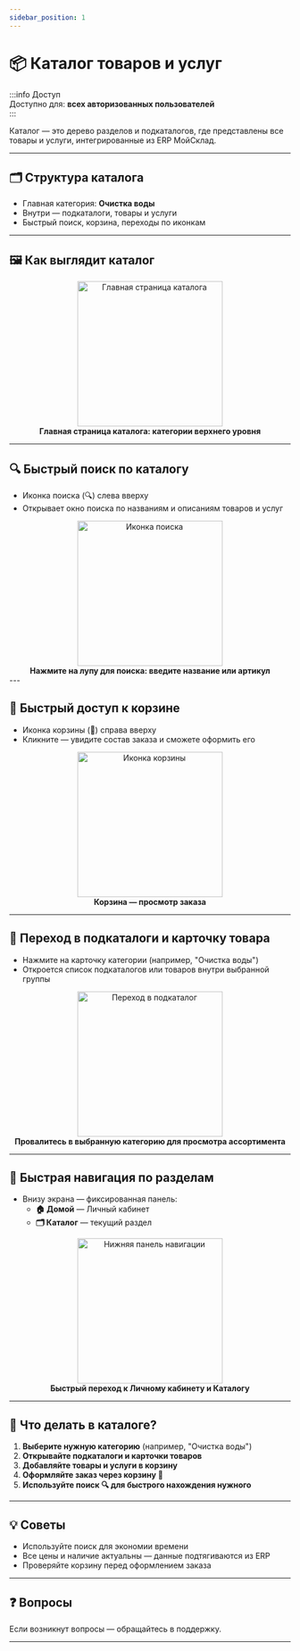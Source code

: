 ```yaml
---
sidebar_position: 1
---
```



# 📦 Каталог товаров и услуг

:::info Доступ  
Доступно для: **всех авторизованных пользователей**  
:::

Каталог — это дерево разделов и подкаталогов, где представлены все товары и услуги, интегрированные из ERP <Link to="https://www.moysklad.ru">МойСклад</Link>.

---

## 🗂️ Структура каталога

- Главная категория: **Очистка воды**  
- Внутри — подкаталоги, товары и услуги  
- Быстрый поиск, корзина, переходы по иконкам

---

## 🖼️ Как выглядит каталог

<div align="center">
  <img src="/img/catalog/catalog_main.png" alt="Главная страница каталога" width="260" />
  <figcaption><b>Главная страница каталога: категории верхнего уровня</b></figcaption>
</div>

---

## 🔍 Быстрый поиск по каталогу

- Иконка поиска (🔍) слева вверху
- Открывает окно поиска по названиям и описаниям товаров и услуг

<Link to="/catalog/search">
    <div align="center">
        <img src="/img/catalog/catalog_search.png" alt="Иконка поиска" width="260" />
        <figcaption><b>Нажмите на лупу для поиска: введите название или артикул</b></figcaption>
    </div>
</Link>
---

## 🛒 Быстрый доступ к корзине

- Иконка корзины (🛒) справа вверху  
- Кликните — увидите состав заказа и сможете оформить его

<Link to="/cart/cart-widget">
    <div align="center">
        <img src="/img/catalog/catalog_cart.png" alt="Иконка корзины" width="260" />
        <figcaption><b>Корзина — просмотр заказа</b></figcaption>
    </div>
</Link>

---

## 📁 Переход в подкаталоги и карточку товара

- Нажмите на карточку категории (например, "Очистка воды")  
- Откроется список подкаталогов или товаров внутри выбранной группы

<Link to="/catalog/sub-catalog">
    <div align="center">
        <img src="/img/catalog/catalog_sub_catalog.png" alt="Переход в подкаталог" width="260" />
        <figcaption><b>Провалитесь в выбранную категорию для просмотра ассортимента</b></figcaption>
    </div>
</Link>

---

## 🧭 Быстрая навигация по разделам

- Внизу экрана — фиксированная панель:
  - <b>🏠 Домой</b> — <Link to="/category/личный-кабинет">Личный кабинет</Link>
  - <b>🗂️ Каталог</b> — текущий раздел

<div align="center">
  <img src="/img/catalog/catalog_navigation.png" alt="Нижняя панель навигации" width="260" />
  <figcaption><b>Быстрый переход к Личному кабинету и Каталогу</b></figcaption>
</div>

---

## 📝 Что делать в каталоге?

1. **Выберите нужную категорию** (например, "Очистка воды")
2. **Открывайте подкаталоги и карточки товаров**
3. **Добавляйте товары и услуги в корзину**
4. **Оформляйте заказ через корзину 🛒**
5. **Используйте поиск 🔍 для быстрого нахождения нужного**

---

## 💡 Советы

- Используйте поиск для экономии времени
- Все цены и наличие актуальны — данные подтягиваются из ERP
- Проверяйте корзину перед оформлением заказа

---

## ❓ Вопросы

Если возникнут вопросы — обращайтесь в поддержку.

---
